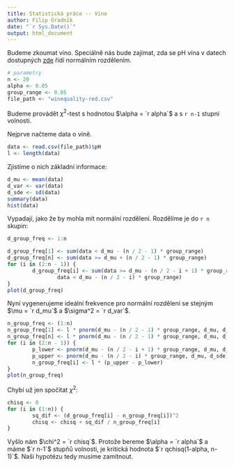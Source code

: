 ```yaml
---
title: Statistická práce -- Víno
author: Filip Úradník
date: "`r Sys.Date()`"
output: html_document
---
```


Budeme zkoumat víno.
Speciálně nás bude zajímat, zda se pH vína v datech dostupných [zde](https://www.kaggle.com/datasets/uciml/red-wine-quality-cortez-et-al-2009) řídí normálním rozdělením.

```r
# parametry
n <- 20
alpha <- 0.05
group_range <- 0.05
file_path <- "winequality-red.csv"
```

Budeme provádět $\chi^2$-test s hodnotou $\alpha = `r alpha`$ a s `r n-1` stupni volnosti.

Nejprve načteme data o víně.
```r
data <- read.csv(file_path)$pH
l <- length(data)
```

Zjistíme o nich základní informace:
```r
d_mu <- mean(data)
d_var <- var(data)
d_sde <- sd(data)
summary(data)
hist(data)
```

Vypadají, jako že by mohla mít normální rozdělení.
Rozdělíme je do `r n` skupin:
```r
d_group_freq <- 1:n

d_group_freq[1] <- sum(data < d_mu - (n / 2 - 1) * group_range)
d_group_freq[n] <- sum(data >= d_mu + (n / 2 - 1) * group_range)
for (i in (2:n - 1)) {
        d_group_freq[i] <- sum(data >= d_mu - (n / 2 - i + 1) * group_range &
                data < d_mu - (n / 2 - i) * group_range)
}
plot(d_group_freq)
```

Nyní vygenerujeme ideální frekvence pro normální rozdělení se stejným $\mu = `r d_mu`$ a $\sigma^2 = `r d_var`$.
```r
n_group_freq <- (1:n)
n_group_freq[1] <- l * pnorm(d_mu - (n / 2 - 1) * group_range, d_mu, d_sde)
n_group_freq[n] <- l * pnorm(d_mu - (n / 2 - 1) * group_range, d_mu, d_sde)
for (i in (2:n - 1)) {
        p_lower <- pnorm(d_mu - (n / 2 - i + 1) * group_range, d_mu, d_sde)
        p_upper <- pnorm(d_mu - (n / 2 - i) * group_range, d_mu, d_sde)
        n_group_freq[i] <- l * (p_upper - p_lower)
}
plot(n_group_freq)
```

Chybí už jen spočítat $\chi^2$:
```r
chisq <- 0
for (i in (1:n)) {
        sq_dif <- (d_group_freq[i] - n_group_freq[i])^2
        chisq <- chisq + sq_dif / n_group_freq[i]
}
```
Vyšlo nám $\chi^2 = `r chisq`$.
Protože bereme $\alpha = `r alpha`$ a máme $`r n-1`$ stupňů volnosti,
je kritická hodnota $`r qchisq(1-alpha, n-1)`$.
Naši hypotézu tedy musíme zamítnout.
